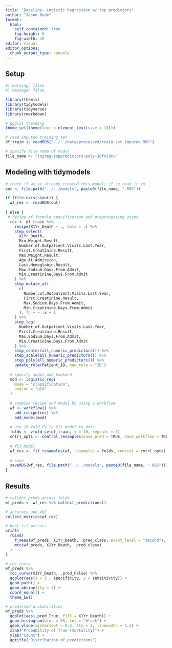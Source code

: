 ```yaml
---
title: "Baseline- Logistic Regression w/ top predictors"
author: "Jason Dude"
format: 
  html:
    self-contained: true
    fig-height: 8
    fig-width: 10
editor: visual
editor_options: 
  chunk_output_type: console
---
```


## Setup

```r
#| warning: false
#| message: false

library(themis)
library(tidymodels)
library(tidyverse)
library(rmarkdown)

# ggplot themeing
theme_set(theme(text = element_text(size = 16)))

# read imputed training set
df_train <- readRDS("../../data/processed/train_set_imputed.RDS")

# specify file name of model
file_name <- "logreg-toppredictors-poly-10foldcv"
```

## Modeling with tidymodels

```r
# check if we've already created this model; if so read it in
out <- file.path("../../models", paste0(file_name, ".RDS"))

if (file.exists(out)) {
  wf_res <- readRDS(out)
  
} else {
 # recipe of formula specification and preprocessing steps
  rec <- df_train %>% 
    recipe(X1Yr_Death ~ ., data = .) %>% 
    step_select(
      X1Yr_Death,
      Min.Weight.Result,
      Number.of.Outpatient.Visits.Last.Year,
      First.Creatinine.Result,
      Max.Weight.Result,
      Age.At.Admission,
      Last.Hemoglobin.Result,
      Max.Sodium.Days.From.Admit,
      Min.Creatinine.Days.From.Admit
    ) %>%
    step_mutate_at(
      c(
        Number.of.Outpatient.Visits.Last.Year,
        First.Creatinine.Result,
        Max.Sodium.Days.From.Admit,
        Min.Creatinine.Days.From.Admit
      ), fn = ~ .x + 1
    ) %>% 
    step_log(
      Number.of.Outpatient.Visits.Last.Year,
      First.Creatinine.Result,
      Max.Sodium.Days.From.Admit,
      Min.Creatinine.Days.From.Admit
    ) %>% 
    step_center(all_numeric_predictors()) %>% 
    step_scale(all_numeric_predictors()) %>% 
    step_poly(all_numeric_predictors()) %>% 
    update_role(Patient_ID, new_role = "ID")
  
  # specify model and backend
  mod <- logistic_reg(
    mode = "classification",
    engine = "glm"
  )
  
  # combine recipe and model by using a workflow
  wf <- workflow() %>% 
    add_recipe(rec) %>% 
    add_model(mod)
  
  # use 10-fold CV to fit model to data
  folds <- vfold_cv(df_train, v = 10, repeats = 5)
  cntrl_opts <- control_resamples(save_pred = TRUE, save_workflow = TRUE)
  
  # fit model
  wf_res <- fit_resamples(wf, resamples = folds, control = cntrl_opts)
  
  # save
  saveRDS(wf_res, file.path("../../models", paste0(file_name, ".RDS"))) 
}
```

## Results

```r
# collect preds across folds
wf_preds <- wf_res %>% collect_predictions()

# accuracy and AUC
collect_metrics(wf_res)

# best fit metrics
print(
  rbind(
    f_meas(wf_preds, X1Yr_Death, .pred_class, event_level = "second"),
    mcc(wf_preds, X1Yr_Death, .pred_class)
  )
)

# roc curve
wf_preds %>% 
  roc_curve(X1Yr_Death, .pred_False) %>%
  ggplot(aes(x = 1 - specificity, y = sensitivity)) +
  geom_path() +
  geom_abline(lty = 3) +
  coord_equal() +
  theme_bw()

# predicted probabilities
wf_preds %>% 
  ggplot(aes(.pred_True, fill = X1Yr_Death)) +
  geom_histogram(bins = 50, col = "black") +
  geom_vline(xintercept = 0.5, lty = 2, linewidth = 1.5) +
  xlab("Probability of True (mortality)") +
  ylab("Count") +
  ggtitle("Distribution of predictions")
```
